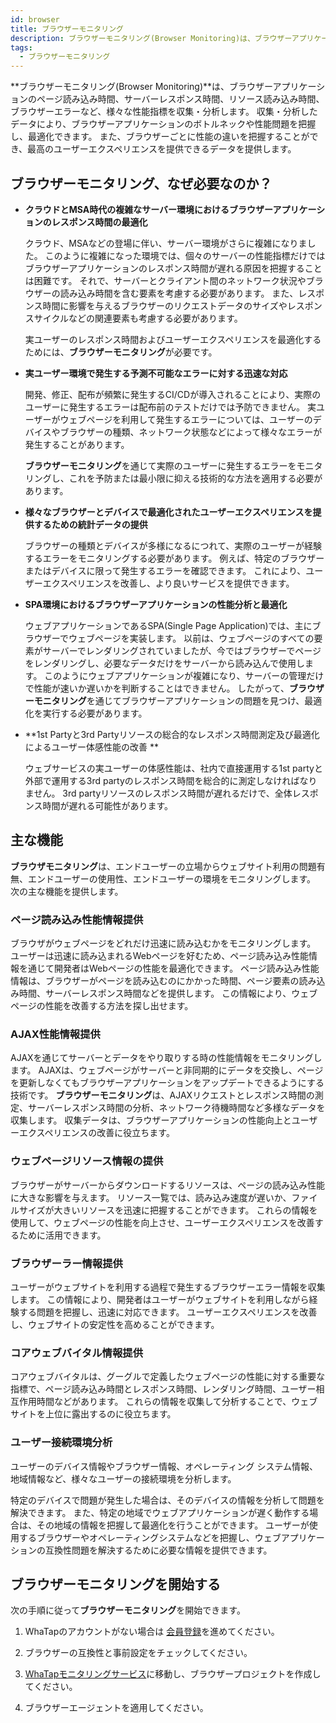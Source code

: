 ```yaml
---
id: browser
title: ブラウザーモニタリング
description: ブラウザーモニタリング(Browser Monitoring)は、ブラウザーアプリケーションのページ読み込み時間、サーバーレスポンス時間、リソース読み込み時間、ブラウザーエラーなど、様々な性能指標を収集・分析します。
tags:
  - ブラウザーモニタリング
---
```


**ブラウザーモニタリング(Browser Monitoring)**は、ブラウザーアプリケーションのページ読み込み時間、サーバーレスポンス時間、リソース読み込み時間、ブラウザーエラーなど、様々な性能指標を収集・分析します。 収集・分析したデータにより、ブラウザーアプリケーションのボトルネックや性能問題を把握し、最適化できます。 また、ブラウザーごとに性能の違いを把握することができ、最高のユーザーエクスペリエンスを提供できるデータを提供します。

## ブラウザーモニタリング、なぜ必要なのか？

-   **クラウドとMSA時代の複雑なサーバー環境におけるブラウザーアプリケーションのレスポンス時間の最適化**

    クラウド、MSAなどの登場に伴い、サーバー環境がさらに複雑になりました。 このように複雑になった環境では、個々のサーバーの性能指標だけではブラウザーアプリケーションのレスポンス時間が遅れる原因を把握することは困難です。 それで、サーバーとクライアント間のネットワーク状況やブラウザーの読み込み時間を含む要素を考慮する必要があります。 また、レスポンス時間に影響を与えるブラウザーのリクエストデータのサイズやレスポンスサイクルなどの関連要素も考慮する必要があります。

    実ユーザーのレスポンス時間およびユーザーエクスペリエンスを最適化するためには、**ブラウザーモニタリング**が必要です。

-   **実ユーザー環境で発生する予測不可能なエラーに対する迅速な対応**

    開発、修正、配布が頻繁に発生するCI/CDが導入されることにより、実際のユーザーに発生するエラーは配布前のテストだけでは予防できません。 実ユーザーがウェブページを利用して発生するエラーについては、ユーザーのデバイスやブラウザーの種類、ネットワーク状態などによって様々なエラーが発生することがあります。 

    **ブラウザーモニタリング**を通じて実際のユーザーに発生するエラーをモニタリングし、これを予防または最小限に抑える技術的な方法を適用する必要があります。

-   **様々なブラウザーとデバイスで最適化されたユーザーエクスペリエンスを提供するための統計データの提供**

    ブラウザーの種類とデバイスが多様になるにつれて、実際のユーザーが経験するエラーをモニタリングする必要があります。 例えば、特定のブラウザーまたはデバイスに限って発生するエラーを確認できます。 これにより、ユーザーエクスペリエンスを改善し、より良いサービスを提供できます。

-   **SPA環境におけるブラウザーアプリケーションの性能分析と最適化**

    ウェブアプリケーションであるSPA(Single Page Application)では、主にブラウザーでウェブページを実装します。 以前は、ウェブページのすべての要素がサーバーでレンダリングされていましたが、今ではブラウザーでページをレンダリングし、必要なデータだけをサーバーから読み込んで使用します。 このようにウェブアプリケーションが複雑になり、サーバーの管理だけで性能が速いか遅いかを判断することはできません。 したがって、**ブラウザーモニタリング**を通じてブラウザーアプリケーションの問題を見つけ、最適化を実行する必要があります。

-   **1st Partyと3rd Partyリソースの総合的なレスポンス時間測定及び最適化によるユーザー体感性能の改善 **

    ウェブサービスの実ユーザーの体感性能は、社内で直接運用する1st partyと外部で運用する3rd partyのレスポンス時間を総合的に測定しなければなりません。 3rd partyリソースのレスポンス時間が遅れるだけで、全体レスポンス時間が遅れる可能性があります。

## 主な機能

**ブラウザモニタリング**は、エンドユーザーの立場からウェブサイト利用の問題有無、エンドユーザーの使用性、エンドユーザーの環境をモニタリングします。 次の主な機能を提供します。

### ページ読み込み性能情報提供

<ImgLang img='browser-pageload-timeline.png' desc='Page load timeline' />

<ImgLang img='browser-pageload-details.png' desc='Page load details' />

ブラウザがウェブページをどれだけ迅速に読み込むかをモニタリングします。 ユーザーは迅速に読み込まれるWebページを好むため、ページ読み込み性能情報を通じて開発者はWebページの性能を最適化できます。 ページ読み込み性能情報は、ブラウザーがページを読み込むのにかかった時間、ページ要素の読み込み時間、サーバーレスポンス時間などを提供します。 この情報により、ウェブページの性能を改善する方法を探し出せます。

### AJAX性能情報提供

<ImgLang img='browser-ajax-hitmap.png' desc='AJAX hitmap' />

AJAXを通じてサーバーとデータをやり取りする時の性能情報をモニタリングします。 AJAXは、ウェブページがサーバーと非同期的にデータを交換し、ページを更新しなくてもブラウザーアプリケーションをアップデートできるようにする技術です。 **ブラウザーモニタリング**は、AJAXリクエストとレスポンス時間の測定、サーバーレスポンス時間の分析、ネットワーク待機時間など多様なデータを収集します。 収集データは、ブラウザーアプリケーションの性能向上とユーザーエクスペリエンスの改善に役立ちます。

### ウェブページリソース情報の提供

<ImgLang img='browser-page-resource-list.png' desc='Web page resource list' />

ブラウザーがサーバーからダウンロードするリソースは、ページの読み込み性能に大きな影響を与えます。 リソース一覧では、読み込み速度が遅いか、ファイルサイズが大きいリソースを迅速に把握することができます。 これらの情報を使用して、ウェブページの性能を向上させ、ユーザーエクスペリエンスを改善するために活用できます。

### ブラウザーラー情報提供

<ImgLang img='browser-error-info.png' desc='Browser error information' />

ユーザーがウェブサイトを利用する過程で発生するブラウザーエラー情報を収集します。 この情報により、開発者はユーザーがウェブサイトを利用しながら経験する問題を把握し、迅速に対応できます。 ユーザーエクスペリエンスを改善し、ウェブサイトの安定性を高めることができます。

### コアウェブバイタル情報提供

<ImgLang img='rum-core-web-vitals.png' desc='Core web vitals' />

コアウェブバイタルは、グーグルで定義したウェブページの性能に対する重要な指標で、ページ読み込み時間とレスポンス時間、レンダリング時間、ユーザー相互作用時間などがあります。 これらの情報を収集して分析することで、ウェブサイトを上位に露出するのに役立ちます。

### ユーザー接続環境分析

<ImgLang img='browser-user-env.png' desc='User environments' />

ユーザーのデバイス情報やブラウザー情報、オペレーティング システム情報、地域情報など、様々なユーザーの接続環境を分析します。

特定のデバイスで問題が発生した場合は、そのデバイスの情報を分析して問題を解決できます。 また、特定の地域でウェブアプリケーションが遅く動作する場合は、その地域の情報を把握して最適化を行うことができます。 ユーザーが使用するブラウザーやオペレーティングシステムなどを把握し、ウェブアプリケーションの互換性問題を解決するために必要な情報を提供できます。

## ブラウザーモニタリングを開始する

次の手順に従って**ブラウザーモニタリング**を開始できます。

1.  WhaTapのアカウントがない場合は [会員登録](https://www.whatap.io/ko/signup/)を進めてください。

2.  ブラウザーの互換性と事前設定をチェックしてください。

3.  [WhaTapモニタリングサービス](https://service.whatap.io)に移動し、ブラウザープロジェクトを作成してください。

4.  ブラウザーエージェントを適用してください。
